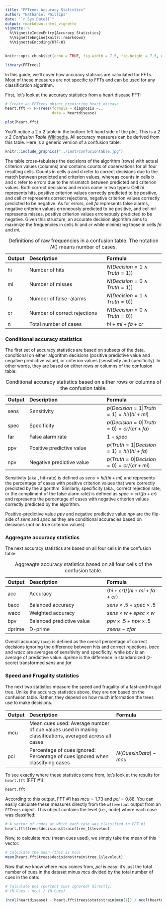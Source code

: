 ```yaml
---
title: "FFTrees Accuracy Statistics"
author: "Nathaniel Phillips"
date: "`r Sys.Date()`"
output: rmarkdown::html_vignette
vignette: >
  %\VignetteIndexEntry{Accuracy Statistics}
  %\VignetteEngine{knitr::rmarkdown}
  %\VignetteEncoding{UTF-8}
---
```


```r
knitr::opts_chunk$set(echo = TRUE, fig.width = 7.5, fig.height = 7.5, dpi = 100, out.width = "600px", fig.align='center', message = FALSE)
```


```r
library(FFTrees)
```

In this guide, we'll cover how accuracy statisics are calculated for FFTs. Most of these measures are not specific to FFTs and can be used for any classification algorithm.

First, let's look at the accuracy statistics from a heart disease FFT:

```r
# Create an FFTrees object predicting heart disease
heart.fft <- FFTrees(formula = diagnosis ~.,
                     data = heartdisease)

plot(heart.fft)
```

You'll notice a 2 x 2 table in the bottom-left hand side of the plot. This is a *2 x 2 Confusion Table* [Wikipedia](https://en.wikipedia.org/wiki/Confusion_matrix). All accuracy measures can be derived from this table. Here is a generic version of a confusion table:

```r
knitr::include_graphics("../inst/confusiontable.jpg")
```

The table cross-tabulates the decisions of the algorithm (rows) with actual criterion values (columns) and contains counts of observations for all four resulting cells. Counts in cells a and d refer to correct decisions due to the match between predicted and criterion values, whereas counts in cells b and c refer to errors due to the mismatch between predicted and criterion values. Both correct decisions and errors come in two types: Cell *hi* represents hits, positive criterion values correctly predicted to be positive, and cell *cr* represents correct rejections, negative criterion values correctly predicted to be negative. As for errors, cell *fa* represents false alarms, negative criterion values erroneously predicted to be positive, and cell *mi* represents misses, positive criterion values erroneously predicted
to be negative. Given this structure, an accurate decision algorithm aims to maximize the frequencies in cells *hi* and *cr* while minimizing those in cells *fa* and *mi*.


| Output| Description| Formula
|:------|:------------------------------|:----------------------|
|     hi|    Number of hits|$N(Decision = 1 \land Truth = 1)$) |
|     mi|   Number of misses| $N(Decision = 0 \land Truth = 1)$) |
|     fa|    Number of false-alarms| $N(Decision = 1 \land Truth = 0)$) |
|     cr|   Number of correct rejections| $N(Decision = 0 \land Truth = 0)$) |
|     n|    Total number of cases| $hi + mi + fa + cr$|

Table: Definitions of raw frequencies in a confusion table. The notation $N()$ means number of cases.

### Conditional accuracy statistics

The first set of accuracy statistics are based on subsets of the data, conditional on either algorithm decisions (positive predictive value and negative predictive value), or criterion values (sensitivity and specificity). In other words, they are based on either rows or columns of the confusion table:


| Output| Description| Formula
|:------|:------------------------------|:----------------------|
|     sens|  Sensitivity  | $p(Decision = 1 \vert Truth = 1) = hi / (hi + mi)$|
|     spec|   Specificity  | $p(Decision = 0 \vert Truth = 0) = cr / (cr + fa)$|
|     far|   False alarm rate  | $1 - spec$|
|     ppv|   Positive predictive value  | $p(Truth = 1 \vert Decision = 1) = hi / (hi + fa)$|
|     npv|   Negative predictive value  | $p(Truth = 0 \vert Decision = 0) = cr / (cr + mi)$|

Table: Conditional accuracy statistics based on either rows or columns of the confusion table.


Sensitivity (aka., hit-rate) is defined as $sens = hi/(hi+mi)$ and represents the percentage of cases with positive criterion values that were correctly predicted by the algorithm. Similarly, specificity (aka., correct rejection rate, or the compliment of the false alarm rate) is defined as $spec = cr/(fa + cr)$ and represents the percentage of cases with negative criterion values correctly predicted by the algorithm.

Positive-predictive value $ppv$ and negative predictive value $npv$ are the flip-side of $sens$ and $spec$ as they are conditional accuracies based on decisions (not on true criterion values).

### Aggregate accuracy statistics

The next accuracy statistics are based on all four cells in the confusion table.

| Output| Description| Formula
|:------|:------------------------------|:----------------------|
|     acc|   Accuracy |  $(hi + cr) / (hi + mi + fa + cr)$|
|     bacc|   Balanced accuracy  | $sens \times .5 + spec \times .5$|
|     wacc|   Weighted accuracy  | $sens \times w + spec \times w$|
|     bpv|   Balanced predictive value  |  $ppv \times .5 + npv \times .5$|
|     dprime|   D-prime  | $zsens - zfar$|

Table: Aggreagte accuracy statistics based on all four cells of the confusion table.

Overall accuracy (`acc`) is defined as the overall percentage of correct decisions ignoring the difference between hits and correct rejections. $bacc$ and $wacc$ are averages of sensitivity and specificity, whlie $bpv$ is an average of predictive value. $dprime$ is the difference in standardized (z-score) transformed $sens$ and $far$

### Speed and Frugality statistics

The next two statistics measure the speed and frugality of a fast-and-frugal tree. Unlike the accuracy statistics above, they are *not* based on the confusion table. Rather, they depend on how much information the trees use to make decisions.

| Output| Description| Formula
|:------|:-----------------------------------------|:----------------------|
|     mcu|   Mean cues used: Average number of cue values used in making classifications, averaged across all cases| |
|     pci|   Percentage of cues ignored: Percentage of cues ignored when classifying cases | $N(CuesInData) - mcu$|

To see exactly where these statistics come from, let's look at the results for `heart.fft` (FFT \#1):

```r
heart.fft
```

According to this output, FFT \#1 has $mcu = 1.73$ and $pci = 0.88$. You can easily calculate these measures directly from the `x$levelout` output from an `FFTrees` object. This object contains the level (i.e., node) where each case was classified:

```r
# A vector of nodes at which each case was classified in FFT #1
heart.fft$trees$decisions$train$tree_1$levelout
```

Now, to calculate $mcu$ (mean cues used), we simply take the mean of this vector:

```r
# Calculate the mean (this is mcu)
mean(heart.fft$trees$decisions$train$tree_1$levelout)
```

Now that we know where $mcu$ comes from, $pci$ is easy: it's just the total number of cues in the dataset minus $mcu$ divided by the total number of cues in the data:

```r
# Calculate pci (percent cues ignored) directly:
# (N.Cues - mcu) / (N.Cues)

(ncol(heartdisease) - heart.fft$trees$stats$train$mcu[1]) / ncol(heartdisease)
```


